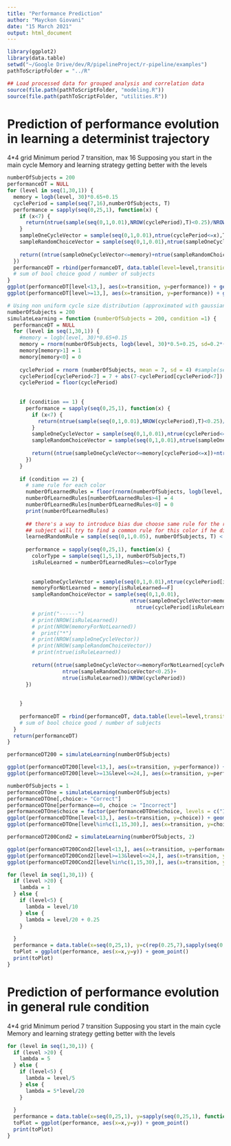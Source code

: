 ```yaml
---
title: "Performance Prediction"
author: "Mayckon Giovani"
date: "15 March 2021"
output: html_document
---
```


```r
library(ggplot2)
library(data.table)
setwd("~/Google Drive/dev/R/pipelineProject/r-pipeline/examples")
pathToScriptFolder = "../R" 

## Load processed data for grouped analysis and correlation data
source(file.path(pathToScriptFolder, "modeling.R"))
source(file.path(pathToScriptFolder, "utilities.R"))

```

# Prediction of performance evolution in learning a determinist trajectory
4*4 grid
Minimum period 7 transition, max 16
Supposing you start in the main cycle
Memory and learning strategy getting better with the levels 
```r

numberOfSubjects = 200
performanceDT = NULL
for (level in seq(1,30,1)) {
  memory = logb(level, 30)*0.65+0.15
  cyclePeriod = sample(seq(7,16),numberOfSubjects, T)
  performance = sapply(seq(0,25,1), function(x) {
    if (x<7) {
      return(ntrue(sample(seq(0,1,0.01),NROW(cyclePeriod),T)<0.25)/NROW(cyclePeriod))
    }
    sampleOneCycleVector = sample(seq(0,1,0.01),ntrue(cyclePeriod<=x),T)
    sampleRandomChoiceVector = sample(seq(0,1,0.01),ntrue(sampleOneCycleVector>memory)+ntrue(cyclePeriod>x),T)
    
    return((ntrue(sampleOneCycleVector<=memory)+ntrue(sampleRandomChoiceVector<0.25))/NROW(cyclePeriod))
  })
  performanceDT = rbind(performanceDT, data.table(level=level,transition=seq(0,25,1),performance=performance))
  # sum of bool choice good / number of subjects
}
ggplot(performanceDT[level<13,], aes(x=transition, y=performance)) + geom_point() + facet_wrap(~level, ncol=4)
ggplot(performanceDT[level>=13,], aes(x=transition, y=performance)) + geom_point() + facet_wrap(~level, ncol=4)

# Using non uniform cycle size distribution (approximated with gaussian (but should not...)
numberOfSubjects = 200
simulateLearning = function (numberOfSubjects = 200, condition =1) {
  performanceDT = NULL
  for (level in seq(1,30,1)) {
    #memory = logb(level, 30)*0.65+0.15
    memory = rnorm(numberOfSubjects, logb(level, 30)*0.5+0.25, sd=0.2*(1-(level/300)))
    memory[memory>1] = 1
    memory[memory<0] = 0
    
    cyclePeriod = rnorm (numberOfSubjects, mean = 7, sd = 4) #sample(seq(7,16),numberOfSubjects, T)
    cyclePeriod[cyclePeriod<7] = 7 + abs(7-cyclePeriod[cyclePeriod<7])
    cyclePeriod = floor(cyclePeriod)
    
    
    if (condition == 1) {
      performance = sapply(seq(0,25,1), function(x) {
        if (x<7) {
          return(ntrue(sample(seq(0,1,0.01),NROW(cyclePeriod),T)<0.25)/NROW(cyclePeriod))
        }
        sampleOneCycleVector = sample(seq(0,1,0.01),ntrue(cyclePeriod<=x),T)
        sampleRandomChoiceVector = sample(seq(0,1,0.01),ntrue(sampleOneCycleVector>memory[cyclePeriod<=x])+ntrue(cyclePeriod>x),T)
        
        return((ntrue(sampleOneCycleVector<=memory[cyclePeriod<=x])+ntrue(sampleRandomChoiceVector<0.25))/NROW(cyclePeriod))
      })
    }
    
    if (condition == 2) {
      # same rule for each color
      numberOfLearnedRules = floor(rnorm(numberOfSubjects, logb(level, 30)*3, sd=1-(level/300)))
      numberOfLearnedRules[numberOfLearnedRules>4] = 4
      numberOfLearnedRules[numberOfLearnedRules<0] = 0
      print(numberOfLearnedRules)
      
      ## there's a way to introduce bias due choose same rule for the random color if the random rule is not learned 
      ## subject will try to find a common rule for this color if he did not learn
      learnedRandomRule = sample(seq(0,1,0.05), numberOfSubjects, T) < logb(level, 30)*rnorm(numberOfSubjects, 0.8, sd=1-(level/300))
      
      performance = sapply(seq(0,25,1), function(x) {
        colorType = sample(seq(1,5,1), numberOfSubjects,T)
        isRuleLearned = numberOfLearnedRules>=colorType
        
        
        sampleOneCycleVector = sample(seq(0,1,0.01),ntrue(cyclePeriod[isRuleLearned==F]<=x),T)
        memoryForNotLearned = memory[isRuleLearned==F]
        sampleRandomChoiceVector = sample(seq(0,1,0.01),
                                        ntrue(sampleOneCycleVector>memoryForNotLearned[cyclePeriod[isRuleLearned==F]<=x])+
                                          ntrue(cyclePeriod[isRuleLearned==F]>x),T)
        # print("------")
        # print(NROW(isRuleLearned))
        # print(NROW(memoryForNotLearned))
        #  print("*")
        # print(NROW(sampleOneCycleVector))
        # print(NROW(sampleRandomChoiceVector))
        # print(ntrue(isRuleLearned))
        
        return((ntrue(sampleOneCycleVector<=memoryForNotLearned[cyclePeriod[isRuleLearned==F]<=x])+
                  ntrue(sampleRandomChoiceVector<0.25)+
                  ntrue(isRuleLearned))/NROW(cyclePeriod))
      })
      
      
    }
    
    performanceDT = rbind(performanceDT, data.table(level=level,transition=seq(0,25,1),performance=performance))
    # sum of bool choice good / number of subjects
  }
  return(performanceDT)
}

performanceDT200 = simulateLearning(numberOfSubjects)

ggplot(performanceDT200[level<13,], aes(x=transition, y=performance)) + geom_point() + facet_wrap(~level, ncol=4)
ggplot(performanceDT200[level>=13&level<=24,], aes(x=transition, y=performance)) + geom_point() + facet_wrap(~level, ncol=4)

numberOfSubjects = 1
performanceDTOne = simulateLearning(numberOfSubjects)
performanceDTOne[,choice:= "Correct"]
performanceDTOne[performance==0, choice := "Incorrect"]
performanceDTOne$choice = factor(performanceDTOne$choice, levels = c("Incorrect","Correct"))
ggplot(performanceDTOne[level<13,], aes(x=transition, y=choice)) + geom_point() + facet_wrap(~level, ncol=4)
ggplot(performanceDTOne[level%in%c(1,15,30),], aes(x=transition, y=choice)) + geom_point() + facet_wrap(~level, ncol=4)

performanceDT200Cond2 = simulateLearning(numberOfSubjects, 2)

ggplot(performanceDT200Cond2[level<13,], aes(x=transition, y=performance)) + geom_point() + facet_wrap(~level, ncol=4)
ggplot(performanceDT200Cond2[level>=13&level<=24,], aes(x=transition, y=performance)) + geom_point() + facet_wrap(~level, ncol=4)
ggplot(performanceDT200Cond2[level%in%c(1,15,30),], aes(x=transition, y=performance)) + geom_point() + facet_wrap(~level, ncol=4)

for (level in seq(1,30,1)) {
  if (level >20) {
    lambda = 1
  } else {
    if (level<5) {
      lambda = level/10
    } else {
      lambda = level/20 + 0.25
    }
    
  }
  performance = data.table(x=seq(0,25,1), y=c(rep(0.25,7),sapply(seq(0,18,1), function(x) { return(sigmoid(x, c(0.6+level/100, lambda, 13-(level*0.5))) * 0.75 + 0.25) } )))
  toPlot = ggplot(performance, aes(x=x,y=y)) + geom_point()
  print(toPlot)
}
```

# Prediction of performance evolution in general rule condition
4*4 grid
Minimum period 7 transition
Supposing you start in the main cycle
Memory and learning strategy getting better with the levels 
```r
for (level in seq(1,30,1)) {
  if (level >20) {
    lambda = 5
  } else {
    if (level<5) {
      lambda = level/5
    } else {
      lambda = 5*level/20
    }
    
  }
  performance = data.table(x=seq(0,25,1), y=sapply(seq(0,25,1), function(x) { return(sigmoid(x, c(1, lambda, 12-(level*0.2))) * 0.75 + 0.25) } ))
  toPlot = ggplot(performance, aes(x=x,y=y)) + geom_point()
  print(toPlot)
}
```
